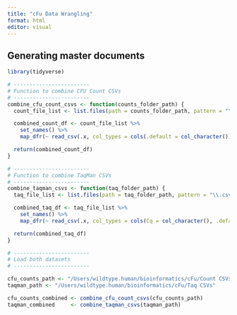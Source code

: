 ```yaml
---
title: "cFu Data Wrangling"
format: html
editor: visual
---
```


## Generating master documents

```r
library(tidyverse)

# ------------------------
# Function to combine CFU Count CSVs
# ------------------------
combine_cfu_count_csvs <- function(counts_folder_path) {
  count_file_list <- list.files(path = counts_folder_path, pattern = "\\.csv$", full.names = TRUE)

  combined_count_df <- count_file_list %>%
    set_names() %>%
    map_dfr(~ read_csv(.x, col_types = cols(.default = col_character())), .id = "Source_File")

  return(combined_count_df)
}

# ------------------------
# Function to combine TaqMan CSVs
# ------------------------
combine_taqman_csvs <- function(taq_folder_path) {
  taq_file_list <- list.files(path = taq_folder_path, pattern = "\\.csv$", full.names = TRUE)

  combined_taq_df <- taq_file_list %>%
    set_names() %>%
    map_dfr(~ read_csv(.x, col_types = cols(Cq = col_character(), .default = col_character())), .id = "Source_File")

  return(combined_taq_df)
}

# ------------------------
# Load both datasets
# ------------------------

cfu_counts_path <- "/Users/wildtype.human/bioinformatics/cFu/Count CSVs"
taqman_path <- "/Users/wildtype.human/bioinformatics/cFu/Taq CSVs"

cfu_counts_combined <- combine_cfu_count_csvs(cfu_counts_path)
taqman_combined     <- combine_taqman_csvs(taqman_path)
```

## 

